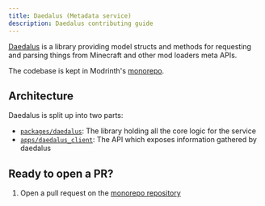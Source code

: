 ```yaml
---
title: Daedalus (Metadata service)
description: Daedalus contributing guide
---
```



[Daedalus](https://github.com/modrinth/code/tree/main/packages/daedalus) is a library providing model structs and methods for requesting and parsing things from Minecraft and other mod loaders meta APIs.

The codebase is kept in Modrinth's [monorepo](https://github.com/modrinth/code).

## Architecture

Daedalus is split up into two parts:

- [`packages/daedalus`](https://github.com/modrinth/code/tree/main/apps/daedalus_client): The library holding all the core logic for the service
- [`apps/daedalus_client`](https://github.com/modrinth/code/tree/main/apps/daedalus_client): The API which exposes information gathered by daedalus

## Ready to open a PR?

<Steps>

1. Open a pull request on the [monorepo repository](https://github.com/modrinth/code)

</Steps>